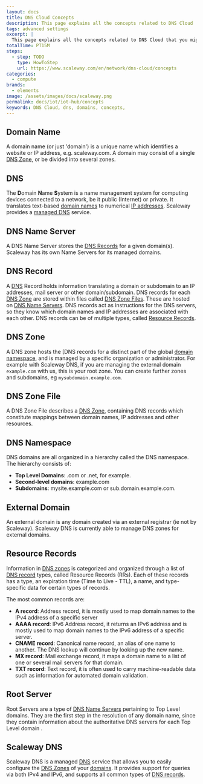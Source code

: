```yaml
---
layout: docs
title: DNS Cloud Concepts
description: This page explains all the concepts related to DNS Cloud
tags: advanced settings
excerpt: |
  This page explains all the concepts related to DNS Cloud that you might encounter while using Scaleway products and ressources.
totalTime: PT15M
steps:
  - step: TODO
    type: HowToStep
    url: https://www.scaleway.com/en/network/dns-cloud/concepts
categories:
  - compute
brands:
  - elements
image: /assets/images/docs/scaleway.png
permalink: docs/iot/iot-hub/concepts
keywords: DNS Cloud, dns, domains, concepts,
---
```


<Concept opened>

## Domain Name

A domain name (or just 'domain') is a unique name which identifies a website or IP address, e.g. scaleway.com. A domain may consist of a single [DNS Zone](#dns-zone), or be divided into several zones.

</Concept>

<Concept opened>

## DNS

The **D**omain **N**ame **S**ystem is a name management system for computing devices connected to a network, be it public (Internet) or private. It translates text-based [domain names](#domain-name) to numerical [IP addresses](/network/vpc/concepts/#ip-address). Scaleway provides a [managed DNS](#scaleway-dns) service.

</Concept>

<Concept opened>

## DNS Name Server

A DNS Name Server stores the [DNS Records](#dns-record) for a given domain(s). Scaleway has its own Name Servers for its managed domains.

</Concept>

<Concept opened>

## DNS Record

A [DNS](#dns) Record  holds information translating a domain or subdomain to an IP addresses, mail server or other domain/subdomain. DNS records for each [DNS Zone](#dns-zone) are stored within files called [DNS Zone Files](#dns-zone-file). These are hosted on [DNS Name Servers](#dns-name-server). DNS records act as instructions for the DNS servers, so they know which domain names and IP addresses are associated with each other. DNS records can be of multiple types, called [Resource Records](#resource-records).

</Concept>

<Concept>

## DNS Zone

A DNS zone hosts the [DNS records for a distinct part of the global [domain namespace](#dns-namespace), and is managed by a specific organization or administrator. For example with Scaleway DNS, if you are managing the external domain `example.com` with us, this is your root zone. You can create further zones and subdomains, eg `mysubdomain.example.com`.

</Concept>

<Concept>

## DNS Zone File

A DNS Zone File describes a [DNS Zone](#dns-zone), containing DNS records which constitute mappings between domain names, IP addresses and other resources.

</Concept>

<Concept>

## DNS Namespace

DNS domains are all organized in a hierarchy called the DNS namespace. The hierarchy consists of:

* **Top Level Domains**: .com or .net, for example.
* **Second-level domains**: example.com
* **Subdomains**: mysite.example.com or sub.domain.example.com.

</Concept>

<Concept>

## External Domain

An external domain is any domain created via an external registrar (ie not by Scaleway). Scaleway DNS is currently able to manage DNS zones for external domains.

</Concept>

<Concept>

## Resource Records

Information in [DNS zones](#dns-zone) is categorized and organized through a list of [DNS record](#dns-record) types, called Resource Records (RRs). Each of these records has a type, an expiration time (Time to Live - TTL), a name, and type-specific data for certain types of records.

The most common records are:

* **A record**: Address record, it is mostly used to map domain names to the IPv4 address of a specific server
* **AAAA record**: IPv6 Address record, it returns an IPv6 address and is mostly used to map domain names to the IPv6 address of a specific server.
* **CNAME record**: Canonical name record, an alias of one name to another. The DNS lookup will continue by looking up the new name.
* **MX record**: Mail exchange record, it maps a domain name to a list of one or several mail servers for that domain.
* **TXT record**: Text record, it is often used to carry machine-readable data such as information for automated domain validation.

</Concept>

<Concept>

## Root Server

Root Servers are a type of [DNS Name Servers](#dns-name-server) pertaining to Top Level domains. They are the first step in the resolution of any domain name, since they contain information about the authoritative DNS servers for each Top Level domain .

</Concept>

<Concept>

## Scaleway DNS

Scaleway DNS is a managed [DNS](#dns) service that allows you to easily configure the [DNS Zones](#dns-zone) of your [domains](#domain-name). It provides support for queries via both IPv4 and IPv6, and supports all common types of [DNS records](#dns-record).

</Concept>